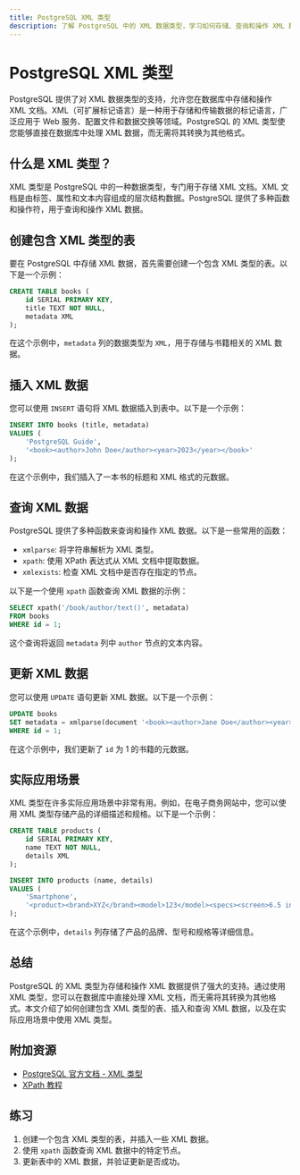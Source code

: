 ```yaml
---
title: PostgreSQL XML 类型
description: 了解 PostgreSQL 中的 XML 数据类型，学习如何存储、查询和操作 XML 数据。
---
```


# PostgreSQL XML 类型

PostgreSQL 提供了对 XML 数据类型的支持，允许您在数据库中存储和操作 XML 文档。XML（可扩展标记语言）是一种用于存储和传输数据的标记语言，广泛应用于 Web 服务、配置文件和数据交换等领域。PostgreSQL 的 XML 类型使您能够直接在数据库中处理 XML 数据，而无需将其转换为其他格式。

## 什么是 XML 类型？

XML 类型是 PostgreSQL 中的一种数据类型，专门用于存储 XML 文档。XML 文档是由标签、属性和文本内容组成的层次结构数据。PostgreSQL 提供了多种函数和操作符，用于查询和操作 XML 数据。

## 创建包含 XML 类型的表

要在 PostgreSQL 中存储 XML 数据，首先需要创建一个包含 XML 类型的表。以下是一个示例：

```sql
CREATE TABLE books (
    id SERIAL PRIMARY KEY,
    title TEXT NOT NULL,
    metadata XML
);
```

在这个示例中，`metadata` 列的数据类型为 `XML`，用于存储与书籍相关的 XML 数据。

## 插入 XML 数据

您可以使用 `INSERT` 语句将 XML 数据插入到表中。以下是一个示例：

```sql
INSERT INTO books (title, metadata)
VALUES (
    'PostgreSQL Guide',
    '<book><author>John Doe</author><year>2023</year></book>'
);
```

在这个示例中，我们插入了一本书的标题和 XML 格式的元数据。

## 查询 XML 数据

PostgreSQL 提供了多种函数来查询和操作 XML 数据。以下是一些常用的函数：

- `xmlparse`: 将字符串解析为 XML 类型。
- `xpath`: 使用 XPath 表达式从 XML 文档中提取数据。
- `xmlexists`: 检查 XML 文档中是否存在指定的节点。

以下是一个使用 `xpath` 函数查询 XML 数据的示例：

```sql
SELECT xpath('/book/author/text()', metadata)
FROM books
WHERE id = 1;
```

这个查询将返回 `metadata` 列中 `author` 节点的文本内容。

## 更新 XML 数据

您可以使用 `UPDATE` 语句更新 XML 数据。以下是一个示例：

```sql
UPDATE books
SET metadata = xmlparse(document '<book><author>Jane Doe</author><year>2023</year></book>')
WHERE id = 1;
```

在这个示例中，我们更新了 `id` 为 1 的书籍的元数据。

## 实际应用场景

XML 类型在许多实际应用场景中非常有用。例如，在电子商务网站中，您可以使用 XML 类型存储产品的详细描述和规格。以下是一个示例：

```sql
CREATE TABLE products (
    id SERIAL PRIMARY KEY,
    name TEXT NOT NULL,
    details XML
);

INSERT INTO products (name, details)
VALUES (
    'Smartphone',
    '<product><brand>XYZ</brand><model>123</model><specs><screen>6.5 inch</screen><ram>8GB</ram></specs></product>'
);
```

在这个示例中，`details` 列存储了产品的品牌、型号和规格等详细信息。

## 总结

PostgreSQL 的 XML 类型为存储和操作 XML 数据提供了强大的支持。通过使用 XML 类型，您可以在数据库中直接处理 XML 文档，而无需将其转换为其他格式。本文介绍了如何创建包含 XML 类型的表、插入和查询 XML 数据，以及在实际应用场景中使用 XML 类型。

## 附加资源

- [PostgreSQL 官方文档 - XML 类型](https://www.postgresql.org/docs/current/datatype-xml.html)
- [XPath 教程](https://www.w3schools.com/xml/xpath_intro.asp)

## 练习

1. 创建一个包含 XML 类型的表，并插入一些 XML 数据。
2. 使用 `xpath` 函数查询 XML 数据中的特定节点。
3. 更新表中的 XML 数据，并验证更新是否成功。
